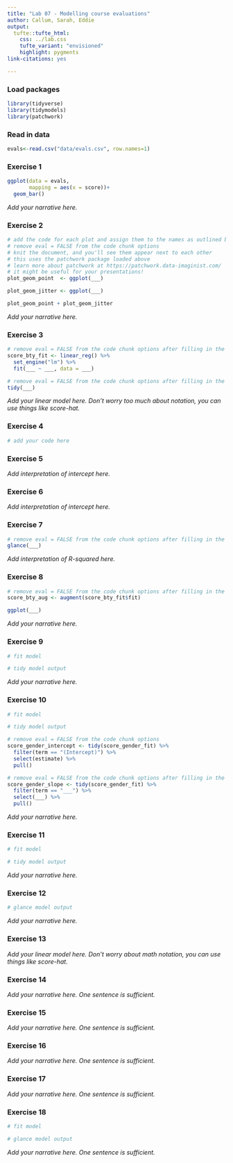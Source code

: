 ```yaml
---
title: "Lab 07 - Modelling course evaluations"
author: Callum, Sarah, Eddie
output: 
  tufte::tufte_html:
    css: ../lab.css
    tufte_variant: "envisioned"
    highlight: pygments
link-citations: yes

---
```


### Load packages 

```r
library(tidyverse)
library(tidymodels)
library(patchwork)
```

### Read in data

```r
evals<-read.csv("data/evals.csv", row.names=1)
```


### Exercise 1

```r
ggplot(data = evals, 
       mapping = aes(x = score))+
  geom_bar()
```

*Add your narrative here.*

### Exercise 2

```r
# add the code for each plot and assign them to the names as outlined below
# remove eval = FALSE from the code chunk options
# knit the document, and you'll see them appear next to each other
# this uses the patchwork package loaded above
# learn more about patchwork at https://patchwork.data-imaginist.com/
# it might be useful for your presentations!
plot_geom_point  <- ggplot(___)

plot_geom_jitter <- ggplot(___)

plot_geom_point + plot_geom_jitter
```

*Add your narrative here.*

### Exercise 3

```r
# remove eval = FALSE from the code chunk options after filling in the blanks
score_bty_fit <- linear_reg() %>%
  set_engine("lm") %>%
  fit(___ ~ ___, data = ___)
```

```r
# remove eval = FALSE from the code chunk options after filling in the blanks
tidy(___)
```

*Add your linear model here. Don't worry too much about notation, you can use things like score-hat.*

### Exercise 4

```r
# add your code here
```

### Exercise 5

*Add interpretation of intercept here.*

### Exercise 6

*Add interpretation of intercept here.*

### Exercise 7

```r
# remove eval = FALSE from the code chunk options after filling in the blanks
glance(___)
```

*Add interpretation of R-squared here.*

### Exercise 8

```r
# remove eval = FALSE from the code chunk options after filling in the blanks
score_bty_aug <- augment(score_bty_fit$fit)

ggplot(___)
```

*Add your narrative here.*

### Exercise 9

```r
# fit model

# tidy model output
```

*Add your narrative here.*

### Exercise 10

```r
# fit model

# tidy model output
```

```r
# remove eval = FALSE from the code chunk options
score_gender_intercept <- tidy(score_gender_fit) %>% 
  filter(term == "(Intercept)") %>%
  select(estimate) %>%
  pull()
```

```r
# remove eval = FALSE from the code chunk options after filling in the blanks
score_gender_slope <- tidy(score_gender_fit) %>% 
  filter(term == "___") %>%
  select(___) %>%
  pull()
```

*Add your narrative here.*

### Exercise 11

```r
# fit model

# tidy model output
```

*Add your narrative here.*

### Exercise 12

```r
# glance model output
```

*Add your narrative here.*

### Exercise 13

*Add your linear model here. Don't worry about math notation, you can use things like score-hat.*

### Exercise 14

*Add your narrative here. One sentence is sufficient.*

### Exercise 15

*Add your narrative here. One sentence is sufficient.*

### Exercise 16

*Add your narrative here. One sentence is sufficient.*

### Exercise 17

*Add your narrative here. One sentence is sufficient.*

### Exercise 18

```r
# fit model

# glance model output
```

*Add your narrative here. One sentence is sufficient.*
